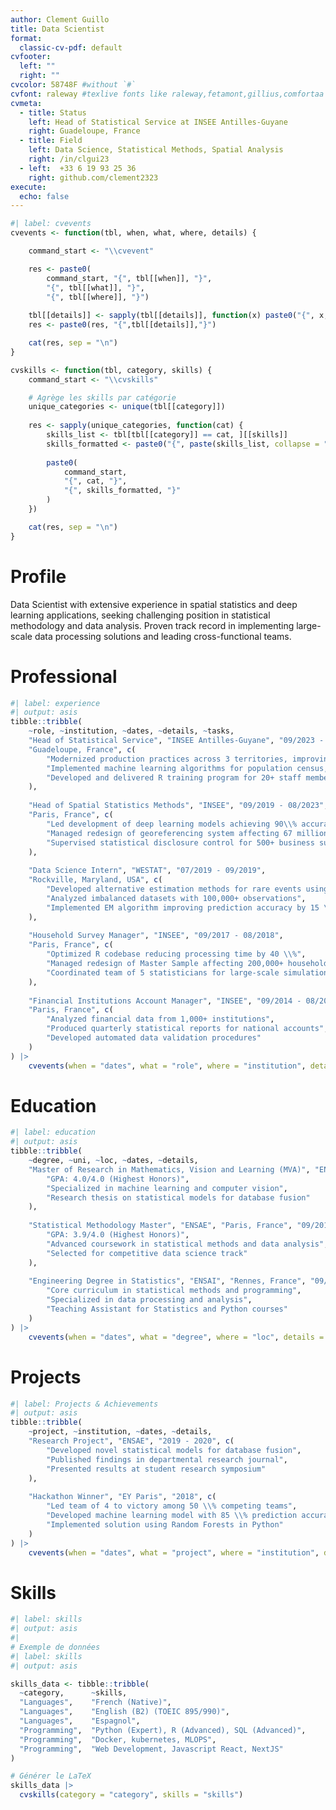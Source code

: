 ```yaml
---
author: Clement Guillo
title: Data Scientist
format:
  classic-cv-pdf: default
cvfooter:
  left: ""
  right: ""
cvcolor: 58748F #without `#`
cvfont: raleway #texlive fonts like raleway,fetamont,gillius,comfortaa
cvmeta:
  - title: Status
    left: Head of Statistical Service at INSEE Antilles-Guyane
    right: Guadeloupe, France
  - title: Field
    left: Data Science, Statistical Methods, Spatial Analysis 
    right: /in/clgui23
  - left:  +33 6 19 93 25 36
    right: github.com/clement2323  
execute:
  echo: false
---
```



```r

#| label: cvevents
cvevents <- function(tbl, when, what, where, details) {

    command_start <- "\\cvevent"

    res <- paste0(
        command_start, "{", tbl[[when]], "}", 
        "{", tbl[[what]], "}",
        "{", tbl[[where]], "}")
    
    tbl[[details]] <- sapply(tbl[[details]], function(x) paste0("{", x, "}", collapse = ","))
    res <- paste0(res, "{",tbl[[details]],"}")

    cat(res, sep = "\n")
}

cvskills <- function(tbl, category, skills) {
    command_start <- "\\cvskills"

    # Agrège les skills par catégorie
    unique_categories <- unique(tbl[[category]])
    
    res <- sapply(unique_categories, function(cat) {
        skills_list <- tbl[tbl[[category]] == cat, ][[skills]]
        skills_formatted <- paste0("{", paste(skills_list, collapse = "},{"), "}")
        
        paste0(
            command_start,
            "{", cat, "}",
            "{", skills_formatted, "}"
        )
    })

    cat(res, sep = "\n")
}
```



# Profile

Data Scientist with extensive experience in spatial statistics and deep learning applications, seeking challenging position in statistical methodology and data analysis. Proven track record in implementing large-scale data processing solutions and leading cross-functional teams.

# Professional

```r
#| label: experience
#| output: asis
tibble::tribble(
    ~role, ~institution, ~dates, ~details, ~tasks,
    "Head of Statistical Service", "INSEE Antilles-Guyane", "09/2023 - Present",
    "Guadeloupe, France", c(
        "Modernized production practices across 3 territories, improving efficiency by 25 \\%",
        "Implemented machine learning algorithms for population census, processing 100,000+ satellite images",
        "Developed and delivered R training program for 20+ staff members"
    ),
    
    "Head of Spatial Statistics Methods", "INSEE", "09/2019 - 08/2023",
    "Paris, France", c(
        "Led development of deep learning models achieving 90\\% accuracy in satellite image segmentation",
        "Managed redesign of georeferencing system affecting 67 million addresses",
        "Supervised statistical disclosure control for 500+ business surveys annually"
    ),
    
    "Data Science Intern", "WESTAT", "07/2019 - 09/2019",
    "Rockville, Maryland, USA", c(
        "Developed alternative estimation methods for rare events using Zero-Inflated Poisson Models",
        "Analyzed imbalanced datasets with 100,000+ observations",
        "Implemented EM algorithm improving prediction accuracy by 15 \\%"
    ),
    
    "Household Survey Manager", "INSEE", "09/2017 - 08/2018",
    "Paris, France", c(
        "Optimized R codebase reducing processing time by 40 \\%",
        "Managed redesign of Master Sample affecting 200,000+ households",
        "Coordinated team of 5 statisticians for large-scale simulations"
    ),
    
    "Financial Institutions Account Manager", "INSEE", "09/2014 - 08/2017",
    "Paris, France", c(
        "Analyzed financial data from 1,000+ institutions",
        "Produced quarterly statistical reports for national accounts",
        "Developed automated data validation procedures"
    )
) |>
    cvevents(when = "dates", what = "role", where = "institution", details = "tasks")
```

# Education

```r
#| label: education
#| output: asis
tibble::tribble(
    ~degree, ~uni, ~loc, ~dates, ~details,
    "Master of Research in Mathematics, Vision and Learning (MVA)", "ENS Paris-Saclay", "Paris, France", "09/2019 - 08/2020", c(
        "GPA: 4.0/4.0 (Highest Honors)",
        "Specialized in machine learning and computer vision",
        "Research thesis on statistical models for database fusion"
    ),
    
    "Statistical Methodology Master", "ENSAE", "Paris, France", "09/2018 - 08/2020", c(
        "GPA: 3.9/4.0 (Highest Honors)",
        "Advanced coursework in statistical methods and data analysis",
        "Selected for competitive data science track"
    ),
    
    "Engineering Degree in Statistics", "ENSAI", "Rennes, France", "09/2011 - 08/2013", c(
        "Core curriculum in statistical methods and programming",
        "Specialized in data processing and analysis",
        "Teaching Assistant for Statistics and Python courses"
    )
) |>
    cvevents(when = "dates", what = "degree", where = "loc", details = "details")
```

# Projects

```r
#| label: Projects & Achievements
#| output: asis
tibble::tribble(
    ~project, ~institution, ~dates, ~details,
    "Research Project", "ENSAE", "2019 - 2020", c(
        "Developed novel statistical models for database fusion",
        "Published findings in departmental research journal",
        "Presented results at student research symposium"
    ),
    
    "Hackathon Winner", "EY Paris", "2018", c(
        "Led team of 4 to victory among 50 \\% competing teams",
        "Developed machine learning model with 85 \\% prediction accuracy",
        "Implemented solution using Random Forests in Python"
    )
) |>
    cvevents(when = "dates", what = "project", where = "institution", details = "details")
```

# Skills
```r
#| label: skills
#| output: asis
#| 
# Exemple de données
#| label: skills
#| output: asis

skills_data <- tibble::tribble(
  ~category,      ~skills,
  "Languages",    "French (Native)",
  "Languages",    "English (B2) (TOEIC 895/990)",
  "Languages",    "Espagnol",
  "Programming",  "Python (Expert), R (Advanced), SQL (Advanced)",
  "Programming",  "Docker, kubernetes, MLOPS",
  "Programming",  "Web Development, Javascript React, NextJS"
)

# Générer le LaTeX
skills_data |>
  cvskills(category = "category", skills = "skills")

```